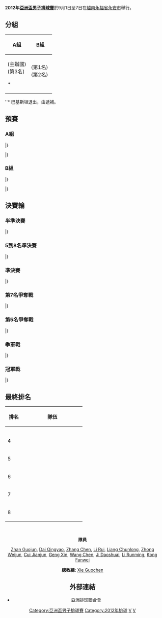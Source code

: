 {{Infobox FIVB tournament
| competition  = 亞洲盃男子排球賽
| continent    = Asia
| gender       = Men 
| year         = 2012
| logo         = 2012年亞洲盃男子排球賽logo.png  
| size         = 250px
| caption      = 
| host         = {{flag|Vietnam}}
| dates        = 9月1日至7日
| teams        = 8
| venues       = 1
| cities       = 1
| champions    = China
| title_number = 1
| mvp          = 
| website      = 
| last         = 2010年亞洲盃男子排球賽
| next         = 2014年亞洲盃男子排球賽
}}

'''2012年[[亞洲盃男子排球賽|亞洲盃男子排球賽]]'''於9月1日至7日在[[越南|越南]][[永福省|永福省]][[永安市_(越南)|永安市]]舉行。


==分組==


{| class="wikitable" width=50%
!width=50%|A組 
!width=50%|B組
|- 
|
{{vb|VIE}} (主辦國)<br />
{{vb|KOR}} (第3名)<br />
{{vb|JPN}}<br />
<s>{{vb|PAK}}</s> *
|
{{vb|IRI}} (第1名)<br />
{{vb|CHN}} (第2名)<br />
{{vb|AUS}}<br />
{{vb|IND}}
|}

''* 巴基斯坦退出，由{{vb|MYA}}遞補。

==預賽==
===A組===
{{Vb cl header}}
{{Vb cl4 team |p=1 |t={{vb|JPN}} |mw=3 |mw2=0 |ml=0 |ml2=0 |sw=9 |sl=0 |spw=225 |spl=179 |bc=#ccffcc}}
{{Vb cl4 team |p=2 |t={{vb|KOR}} |mw=2 |mw2=0 |ml=1 |ml2=0 |sw=6 |sl=4 |spw=246 |spl=233 |bc=#ccffcc}}
{{Vb cl4 team |p=3 |t={{vb|VIE}} |mw=1 |mw2=0 |ml=2 |ml2=0 |sw=3 |sl=6 |spw=204 |spl=204 |bc=#ccffcc}}
{{Vb cl4 team |p=4 |t={{vb|MYA}} |mw=0 |mw2=0 |ml=3 |ml2=0 |sw=1 |sl=9 |spw=191 |spl=250 |bc=#ccffcc}}
|}

{{Vb res start 5}}
{{Vb res 5|9月1日|19:30|{{vb-rt|MYA}}|0–3|'''{{vb|VIE}}'''|15–25|18–25|15–25|||48–75|[https://web.archive.org/web/20120916005913/http://www.asianvolleyball.org/upfile/bulletin/files/201209/318364159_1346562175.pdf Report]}}
{{Vb res 5|9月1日|21:00|{{vb-rt|KOR}}|0–3|'''{{vb|JPN}}'''|20–25|22–25|23–25|||65–75|[https://web.archive.org/web/20120916005739/http://www.asianvolleyball.org/upfile/bulletin/files/201209/1059073994_1346562216.pdf Report]}}
{{Vb res 5|9月2日|18:00|{{vb-rt|MYA}}|1–3|'''{{vb|KOR}}'''|27–25|23–25|20–25|21–25||91–100|[https://web.archive.org/web/20120916005923/http://www.asianvolleyball.org/upfile/bulletin/files/201209/377676478_1346606960.pdf Report]}}
{{Vb res 5|9月2日|20:00|{{vb-rt|VIE}}|0–3|'''{{vb|JPN}}'''|23–25|19–25|20–25|||62–75|[https://web.archive.org/web/20120906213438/http://www.asianvolleyball.org/upfile/bulletin/files/201209/78184222_1346648297.pdf Report]}}
{{Vb res 5|9月3日|18:00|'''{{vb-rt|KOR}}'''|3–0|{{vb|VIE}}|25–21|25–17|31–29|||81–67|[https://web.archive.org/web/20120916005906/http://www.asianvolleyball.org/upfile/bulletin/files/201209/303750634_1346779410.pdf Report]}}
{{Vb res 5|9月3日|20:00|'''{{vb-rt|JPN}}'''|3–0|{{vb|MYA}}|25–18|25–19|25–15|||75–52|[https://web.archive.org/web/20120916005758/http://www.asianvolleyball.org/upfile/bulletin/files/201209/133281435_1346779487.pdf Report]}}
|}

===B組===
{{Vb cl header}}
{{Vb cl4 team |p=1 |t={{vb|IRI}} |mw=2 |mw2=1 |ml=0 |ml2=0 |sw=9 |sl=4 |spw=313 |spl=279 |bc=#ccffcc}}
{{Vb cl4 team |p=2 |t={{vb|CHN}} |mw=2 |mw2=0 |ml=0 |ml2=1 |sw=8 |sl=4 |spw=276 |spl=247 |bc=#ccffcc}}
{{Vb cl4 team |p=3 |t={{vb|IND}} |mw=1 |mw2=0 |ml=2 |ml2=0 |sw=5 |sl=6 |spw=251 |spl=266 |bc=#ccffcc}}
{{Vb cl4 team |p=4 |t={{vb|AUS}} |mw=0 |mw2=0 |ml=3 |ml2=0 |sw=1 |sl=9 |spw=203 |spl=251 |bc=#ccffcc}}
|}

{{Vb res start 5}}
{{Vb res 5|9月1日|14:00|'''{{vb-rt|IRI}}'''|3–2|{{vb|CHN}}|25–21|22–25|22–25|25–19|15–11|109–101|[https://web.archive.org/web/20120916005837/http://www.asianvolleyball.org/upfile/bulletin/files/201209/1956879360_1346562053.pdf Report]}}
{{Vb res 5|9月1日|16:00|'''{{vb-rt|IND}}'''|3–0|{{vb|AUS}}|25–18|25–22|25–23|||75–63|[https://web.archive.org/web/20120916005832/http://www.asianvolleyball.org/upfile/bulletin/files/201209/1872865286_1346562126.pdf Report]}}
{{Vb res 5|9月2日|14:00|'''{{vb-rt|IRI}}'''|3–1|{{vb|IND}}|26–24|27–29|27–25|25–22||105–100|[https://web.archive.org/web/20120916005956/http://www.asianvolleyball.org/upfile/bulletin/files/201209/436374219_1346606872.pdf Report]}}
{{Vb res 5|9月2日|16:00|'''{{vb-rt|CHN}}'''|3–0|{{vb|AUS}}|27–25|25–15|25–22|||77–62|[https://web.archive.org/web/20120916005749/http://www.asianvolleyball.org/upfile/bulletin/files/201209/1284757339_1346606919.pdf Report]}}
{{Vb res 5|9月3日|14:00|{{vb-rt|IND}}|1–3|'''{{vb|CHN}}'''|17–25|25–23|17–25|17–25||76–98|[https://web.archive.org/web/20120916005815/http://www.asianvolleyball.org/upfile/bulletin/files/201209/1781677656_1346779230.pdf Report]}}
{{Vb res 5|9月3日|16:00|{{vb-rt|AUS}}|1–3|'''{{vb|IRI}}'''|18–25|26–24|18–25|16–25||78–99|[https://web.archive.org/web/20120916010221/http://www.asianvolleyball.org/upfile/bulletin/files/201209/491665295_1346779337.pdf Report]}}
|}

==決賽輪==
{{Round8-with third
|RD1=半準決賽
|RD2=準決賽
|RD3=冠軍戰
|Consol=季軍戰
<!--Date-Place|Team 1|Score 1|Team 2|Score 2 -->
|9月5日 – [[永安市_(越南)|永安市]]|'''{{vb|IRI}}'''|'''3'''|{{vb|MYA}}|0
|9月5日 – [[永安市_(越南)|永安市]]|{{vb|KOR}}|2|'''{{vb|IND}}'''|'''3'''
|9月5日 – [[永安市_(越南)|永安市]]|'''{{vb|JPN}}'''|'''3'''|{{vb|AUS}}|0
|9月5日 – [[永安市_(越南)|永安市]]|'''{{vb|CHN}}'''|'''3'''|{{vb|VIE}}|0
<!--semi finals  -->
|9月6日 – [[永安市_(越南)|永安市]]|'''{{vb|IRI}}'''|'''3'''|{{vb|IND}}|0
|9月6日 – [[永安市_(越南)|永安市]]|{{vb|JPN}}|0|'''{{vb|CHN}}'''|'''3'''
<!--final  -->
|9月7日 – [[永安市_(越南)|永安市]]|{{vb|IRI}}|1|'''{{vb|CHN}}'''|'''3'''
<!--third place  -->
|9月7日 – [[永安市_(越南)|永安市]]|{{vb|IND}}|1|'''{{vb|JPN}}'''|'''3'''
}}

{{Round4-with third
|RD1=5到8名準決賽
|RD2=第5名爭奪戰
|Consol=第7名爭奪戰
<!--Date-Place|Team 1|Score 1|Team 2|Score 2 -->
|9月6日 – [[永安市_(越南)|永安市]]|{{vb|MYA}}|0|'''{{vb|KOR}}'''|'''3'''
|9月6日 – [[永安市_(越南)|永安市]]|{{vb|AUS}}|1|'''{{vb|VIE}}'''|'''3'''
<!--fifth place-->
|9月7日 – [[永安市_(越南)|永安市]]|'''{{vb|KOR}}'''|'''3'''|{{vb|VIE}}|0
<!--seventh place -->
|9月7日 – [[永安市_(越南)|永安市]]|{{vb|MYA}}|0|'''{{vb|AUS}}'''|'''3'''
}}

===半準決賽===
{{Vb res start 5}}
{{Vb res 5|9月5日|14:00|{{vb-rt|KOR}}|2–3|'''{{vb|IND}}'''|25–27|25–14|20–25|25–23|15–17|110–106}}
{{Vb res 5|9月5日|16:00|'''{{vb-rt|JPN}}'''|3–0|{{vb|AUS}}|25–17|30–28|25–20|||80–65|}}
{{Vb res 5|9月5日|18:00|'''{{vb-rt|IRI}}'''|3–0|{{vb|MYA}}|25–17|25–9|25–12|||75–38|}}
{{Vb res 5|9月5日|20:00|'''{{vb-rt|CHN}}'''|3–0|{{vb|VIE}}|25–17|25–7|25–9|||75–33|}}
|}

===5到8名準決賽===

{{Vb res start 5}}
{{Vb res 5|9月6日|14:00|{{vb-rt|MYA}}|0–3|'''{{vb|KOR}}'''|19–25|12–25|13–25|||44–75|[https://web.archive.org/web/20120916041254/http://www.asianvolleyball.org/upfile/bulletin/files/201209/1102846595_1346989999.pdf Report]}}
{{Vb res 5|9月6日|16:00|{{vb-rt|AUS}}|1–3|'''{{vb|VIE}}'''|23–25|25–21|21–25|21–25||90–96|[https://web.archive.org/web/20120916041337/http://www.asianvolleyball.org/upfile/bulletin/files/201209/335850470_1346990081.pdf Report]}}
|}

===準決賽===
{{Vb res start 5}}
{{Vb res 5|9月6日|18:00|{{vb-rt|JPN}}|0–3|'''{{vb|CHN}}'''|20–25|22–25|22–25|||64–75|[https://web.archive.org/web/20120916041534/http://www.asianvolleyball.org/upfile/bulletin/files/201209/682068917_1346990152.pdf Report]}}
{{Vb res 5|9月6日|20:00|'''{{vb-rt|IRI}}'''|3–0|{{vb|IND}}|25–23|25–13|25–23|||75–59|[https://web.archive.org/web/20120916041317/http://www.asianvolleyball.org/upfile/bulletin/files/201209/1781516817_1346990231.pdf Report]}}
|}

===第7名爭奪戰===
{{Vb res start 5}}
{{Vb res 5|9月7日|14:00|{{vb-rt|MYA}}|0–3|'''{{vb|AUS}}'''|22–25|21–25|17–25|||60–75|}}
|}

===第5名爭奪戰===
{{Vb res start 5}}
{{Vb res 5|9月7日|16:00|'''{{vb-rt|KOR}}'''|3–0|{{vb|VIE}}|25–22|25–18|25–19|||75–59|}}
|}

===季軍戰===
{{Vb res start 5}}
{{Vb res 5|9月7日|18:00|{{vb-rt|IND}}|1–3|'''{{vb|JPN}}'''|25–16|18–25|20–25|21–25||84–91|}}
|}

===冠軍戰===
{{Vb res start 5}}
{{Vb res 5|9月7日|20:00|{{vb-rt|IRI}}|1–3|'''{{vb|CHN}}'''|18–25|14–25|25–13|29–31||86–94}}
|}




==最終排名==
{{col-begin}}
{{col-2}}
{| class="wikitable" style="text-align: center;"

!width=40|排名
!width=180|隊伍
|-
| {{Gold1}}
| align="left"|{{vb|CHN}}
|-
| {{Silver2}}
| align="left"|{{vb|IRI}}
|-
| {{Bronze3}}
| align="left"|{{vb|JPN}}
|-
| 4
| align="left"|{{vb|IND}}
|-
| 5
| align="left"|{{vb|KOR}}
|-
| 6
| align="left"|{{vb|VIE}}
|-
| 7
| align="left"|{{vb|AUS}}
|-
| 8
| align="left"|{{vb|MYA}}
|}
{{col-2}}
{{winners|vb|2010年亞洲盃男子排球賽冠軍|CHN|二}}
<br>
<center>'''隊員'''</center>
<center>[[Zhan_Guojun|Zhan Guojun]], [[Dai_Qingyao|Dai Qingyao]], [[Zhang_Chen_(volleyball)|Zhang Chen]], [[Li_Rui_(volleyball)|Li Rui]], [[Liang_Chunlong|Liang Chunlong]], [[Zhong_Weijun|Zhong Weijun]], [[Cui_Jianjun|Cui Jianjun]], [[Geng_Xin|Geng Xin]], [[Wang_Chen_(volleyball)|Wang Chen]], [[Ji_Daoshuai|Ji Daoshuai]], [[Li_Runming|Li Runming]], [[Kong_Fanwei|Kong Fanwei]]
<center>'''總教練:''' [[Xie_Guochen|Xie Guochen]]</center>
{{col-end}}

==外部連結==
*[https://web.archive.org/web/20090912193438/http://www.asianvolleyball.org/ 亞洲排球聯合會]

{{亞洲盃排球賽}}

[[Category:亞洲盃男子排球賽|Category:亞洲盃男子排球賽]]
[[Category:2012年排球|Category:2012年排球]]
[[Category:越南主辦的國際體育賽事|V]]
[[Category:2012年越南|V]]